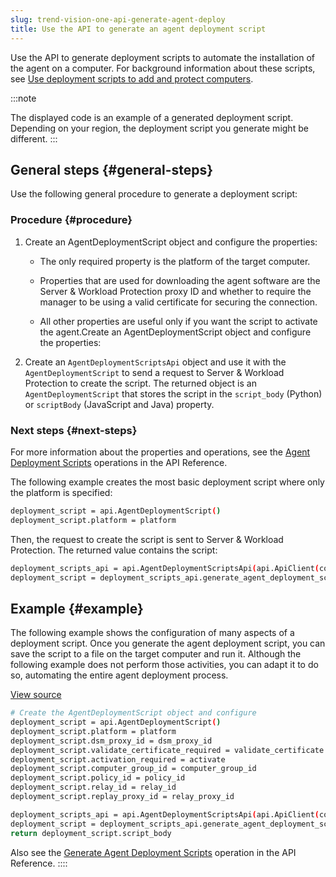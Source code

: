 ```yaml
---
slug: trend-vision-one-api-generate-agent-deploy
title: Use the API to generate an agent deployment script
---
```

Use the API to generate deployment scripts to automate the installation of the agent on a computer. For background information about these scripts, see [Use deployment scripts to add and protect computers](deployment-scripts-add-computers.mdx).

:::note

The displayed code is an example of a generated deployment script. Depending on your region, the deployment script you generate might be different.
:::

## General steps {#general-steps}

Use the following general procedure to generate a deployment script:

### Procedure {#procedure}

1.  Create an AgentDeploymentScript object and configure the properties:

    - The only required property is the platform of the target computer.

    - Properties that are used for downloading the agent software are the Server & Workload Protection proxy ID and whether to require the manager to be using a valid certificate for securing the connection.

    - All other properties are useful only if you want the script to activate the agent.Create an AgentDeploymentScript object and configure the properties:

2.  Create an `AgentDeploymentScriptsApi` object and use it with the `AgentDeploymentScript` to send a request to Server & Workload Protection to create the script. The returned object is an `AgentDeploymentScript` that stores the script in the `script_body` (Python) or `scriptBody` (JavaScript and Java) property.

### Next steps {#next-steps}

For more information about the properties and operations, see the [Agent Deployment Scripts](https://automation.trendmicro.com/cloudone/workload-security/) operations in the API Reference.

The following example creates the most basic deployment script where only the platform is specified:

```bash
deployment_script = api.AgentDeploymentScript()
deployment_script.platform = platform
```

Then, the request to create the script is sent to Server & Workload Protection. The returned value contains the script:

```bash
deployment_scripts_api = api.AgentDeploymentScriptsApi(api.ApiClient(configuration))
deployment_script = deployment_scripts_api.generate_agent_deployment_script(api_version, agent_deployment_script = deployment_script)
```

## Example {#example}

The following example shows the configuration of many aspects of a deployment script. Once you generate the agent deployment script, you can save the script to a file on the target computer and run it. Although the following example does not perform those activities, you can adapt it to do so, automating the entire agent deployment process.

[View source](https://github.com/deep-security/automation-center-sdk-samples/blob/master/python/src/automate_deployment_examples.py)

```bash
# Create the AgentDeploymentScript object and configure
deployment_script = api.AgentDeploymentScript()
deployment_script.platform = platform
deployment_script.dsm_proxy_id = dsm_proxy_id
deployment_script.validate_certificate_required = validate_certificate
deployment_script.activation_required = activate
deployment_script.computer_group_id = computer_group_id
deployment_script.policy_id = policy_id
deployment_script.relay_id = relay_id
deployment_script.replay_proxy_id = relay_proxy_id

deployment_scripts_api = api.AgentDeploymentScriptsApi(api.ApiClient(configuration))
deployment_script = deployment_scripts_api.generate_agent_deployment_script(api_version, agent_deployment_script = deployment_script)
return deployment_script.script_body
```

Also see the [Generate Agent Deployment Scripts](https://automation.trendmicro.com/cloudone/workload-security/) operation in the API Reference.
::::
